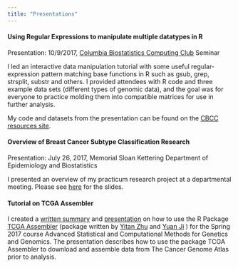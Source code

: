 ```yaml
---
title: "Presentations"
---
```


#### Using Regular Expressions to manipulate multiple datatypes in R
Presentation: 10/9/2017,
[Columbia Biostatistics Computing Club](https://columbia-computing-club.github.io/) Seminar

I led an interactive data manipulation tutorial with some useful regular-expression pattern matching base functions in R such as gsub, grep, strsplit, substr and others. I provided attendees with R code and three example data sets (different types of genomic data), and the goal was for everyone to practice molding them into compatible matrices for use in further analysis. 

My code and datasets from the presentation can be found on the [CBCC resources site](https://columbia-computing-club.github.io/resources/). 

#### Overview of Breast Cancer Subtype Classification Research
Presentation: July 26, 2017,
Memorial Sloan Kettering Department of Epidemiology and Biostatistics

I presented an overview of my practicum research project at a departmental meeting. Please see <a href="Downloads/Project Summary Hannum.pdf">here</a> for the slides. 

#### Tutorial on TCGA Assembler

I created a <a href="Downloads/TCGA-methods-draft summary.pdf">written summary</a> and <a href="Downloads/MHannum TCGA Methods1.pdf">presentation</a> on how to use the R Package [TCGA Assembler](http://www.compgenome.org/TCGA-Assembler/) (package written by [Yitan Zhu](https://www.northshore.org/research-institute/investigators/yitan-zhu-phd/) and [Yuan Ji](http://health.bsd.uchicago.edu/yji/) ) for the Spring 2017 course Advanced Statistical and Computational Methods for Genetics and Genomics. The presentation describes how to use the package TCGA Assembler to download and assemble data from The Cancer Genome Atlas prior to analysis. 